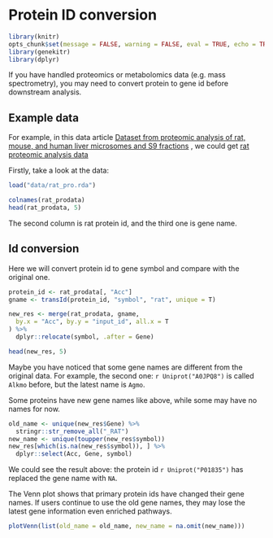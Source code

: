 # Protein ID conversion {#protein-id-conversion-1}

```r
library(knitr)
opts_chunk$set(message = FALSE, warning = FALSE, eval = TRUE, echo = TRUE, cache = TRUE)
library(genekitr)
library(dplyr)
```

If you have handled proteomics or metabolomics data (e.g. mass spectrometry), you may need to convert protein to gene id before downstream analysis.

## Example data {#protein-example-data}

For example, in this data article [Dataset from proteomic analysis of rat, mouse, and human liver microsomes and S9 fractions](https://www.sciencedirect.com/science/article/pii/S2352340915000189#ec0005) , we could get [rat proteomic analysis data](https://ars.els-cdn.com/content/image/1-s2.0-S2352340915000189-mmc1.zip)


Firstly, take a look at the data:

```r
load("data/rat_pro.rda")
```


```r
colnames(rat_prodata)
head(rat_prodata, 5)
```

The second column is rat protein id, and the third one is gene name.

## Id conversion {#protein-id-conversion-2}

Here we will convert protein id to gene symbol and compare with the original one.

```r
protein_id <- rat_prodata[, "Acc"]
gname <- transId(protein_id, "symbol", "rat", unique = T)

new_res <- merge(rat_prodata, gname,
  by.x = "Acc", by.y = "input_id", all.x = T
) %>%
  dplyr::relocate(symbol, .after = Gene)

head(new_res, 5)
```

Maybe you have noticed that some gene names are different from the original data. For example, the second one: `r Uniprot("A0JPQ8")` is called `Alkmo` before, but the latest name is `Agmo`.

Some proteins have new gene names like above, while some may have no names for now.

```r
old_name <- unique(new_res$Gene) %>%
  stringr::str_remove_all("_RAT")
new_name <- unique(toupper(new_res$symbol))
new_res[which(is.na(new_res$symbol)), ] %>%
  dplyr::select(Acc, Gene, symbol)
```

We could see the result above: the protein id `r Uniprot("P01835")` has replaced the gene name with `NA`.

The Venn plot shows that primary protein ids have changed their gene names. If users continue to use the old gene names, they may lose the latest gene information even enriched pathways.

```r
plotVenn(list(old_name = old_name, new_name = na.omit(new_name)))
```




